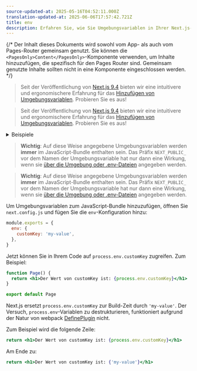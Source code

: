 ```yaml
---
source-updated-at: 2025-05-16T04:52:11.000Z
translation-updated-at: 2025-06-06T17:57:42.721Z
title: env
description: Erfahren Sie, wie Sie Umgebungsvariablen in Ihrer Next.js-Anwendung zur Build-Zeit hinzufügen und darauf zugreifen.
---
```


{/* Der Inhalt dieses Dokuments wird sowohl vom App- als auch vom Pages-Router gemeinsam genutzt. Sie können die `<PagesOnly>Content</PagesOnly>`-Komponente verwenden, um Inhalte hinzuzufügen, die spezifisch für den Pages Router sind. Gemeinsam genutzte Inhalte sollten nicht in eine Komponente eingeschlossen werden. */}

<AppOnly>

> Seit der Veröffentlichung von [Next.js 9.4](https://nextjs.org/blog/next-9-4) bieten wir eine intuitivere und ergonomischere Erfahrung für das [Hinzufügen von Umgebungsvariablen](/docs/app/building-your-application/configuring/environment-variables). Probieren Sie es aus!

</AppOnly>

<PagesOnly>

> Seit der Veröffentlichung von [Next.js 9.4](https://nextjs.org/blog/next-9-4) bieten wir eine intuitivere und ergonomischere Erfahrung für das [Hinzufügen von Umgebungsvariablen](/docs/pages/building-your-application/configuring/environment-variables). Probieren Sie es aus!

</PagesOnly>

<details>
  <summary>Beispiele</summary>

- [Mit env](https://github.com/vercel/next.js/tree/canary/examples/with-env-from-next-config-js)

</details>

<AppOnly>

> **Wichtig**: Auf diese Weise angegebene Umgebungsvariablen werden **immer** im JavaScript-Bundle enthalten sein. Das Präfix `NEXT_PUBLIC_` vor dem Namen der Umgebungsvariable hat nur dann eine Wirkung, wenn sie [über die Umgebung oder .env-Dateien](/docs/app/building-your-application/configuring/environment-variables) angegeben werden.

</AppOnly>

<PagesOnly>

> **Wichtig**: Auf diese Weise angegebene Umgebungsvariablen werden **immer** im JavaScript-Bundle enthalten sein. Das Präfix `NEXT_PUBLIC_` vor dem Namen der Umgebungsvariable hat nur dann eine Wirkung, wenn sie [über die Umgebung oder .env-Dateien](/docs/pages/building-your-application/configuring/environment-variables) angegeben werden.

</PagesOnly>

Um Umgebungsvariablen zum JavaScript-Bundle hinzuzufügen, öffnen Sie `next.config.js` und fügen Sie die `env`-Konfiguration hinzu:

```js filename="next.config.js"
module.exports = {
  env: {
    customKey: 'my-value',
  },
}
```

Jetzt können Sie in Ihrem Code auf `process.env.customKey` zugreifen. Zum Beispiel:

```jsx
function Page() {
  return <h1>Der Wert von customKey ist: {process.env.customKey}</h1>
}

export default Page
```

Next.js ersetzt `process.env.customKey` zur Build-Zeit durch `'my-value'`. Der Versuch, `process.env`-Variablen zu destrukturieren, funktioniert aufgrund der Natur von webpack [DefinePlugin](https://webpack.js.org/plugins/define-plugin/) nicht.

Zum Beispiel wird die folgende Zeile:

```jsx
return <h1>Der Wert von customKey ist: {process.env.customKey}</h1>
```

Am Ende zu:

```jsx
return <h1>Der Wert von customKey ist: {'my-value'}</h1>
```